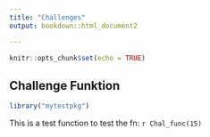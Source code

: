 ```yaml
---
title: "Challenges"
output: bookdown::html_document2

---
```


```r
knitr::opts_chunk$set(echo = TRUE)
```

## Challenge Funktion



```r
library("mytestpkg")
```


This is a test function to test the fn:  `r Chal_func(15)`

<!--         



-->
